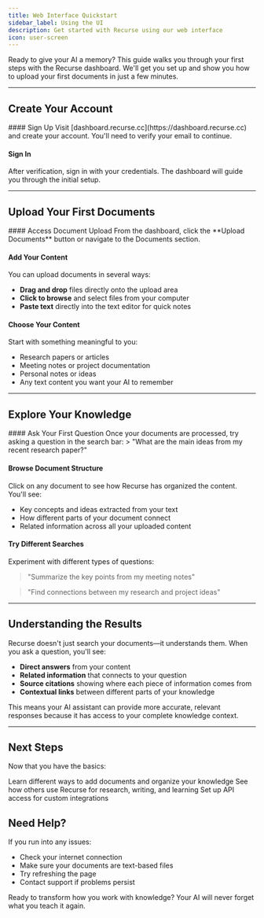```yaml
---
title: Web Interface Quickstart
sidebar_label: Using the UI
description: Get started with Recurse using our web interface
icon: user-screen
---
```


Ready to give your AI a memory? This guide walks you through your first steps with the Recurse dashboard. We'll get you set up and show you how to upload your first documents in just a few minutes.

---

## Create Your Account

<div className='fd-steps [&_h4]:fd-step'>
#### Sign Up
Visit [dashboard.recurse.cc](https://dashboard.recurse.cc) and create your account. You'll need to verify your email to continue.

#### Sign In
After verification, sign in with your credentials. The dashboard will guide you through the initial setup.
</div>

---

## Upload Your First Documents

<div className='fd-steps [&_h4]:fd-step'>
#### Access Document Upload
From the dashboard, click the **Upload Documents** button or navigate to the Documents section.

#### Add Your Content
You can upload documents in several ways:
- **Drag and drop** files directly onto the upload area
- **Click to browse** and select files from your computer
- **Paste text** directly into the text editor for quick notes

#### Choose Your Content
Start with something meaningful to you:
- Research papers or articles
- Meeting notes or project documentation
- Personal notes or ideas
- Any text content you want your AI to remember
</div>

---

## Explore Your Knowledge

<div className='fd-steps [&_h4]:fd-step'>
#### Ask Your First Question
Once your documents are processed, try asking a question in the search bar:
> "What are the main ideas from my recent research paper?"

#### Browse Document Structure
Click on any document to see how Recurse has organized the content. You'll see:
- Key concepts and ideas extracted from your text
- How different parts of your document connect
- Related information across all your uploaded content

#### Try Different Searches
Experiment with different types of questions:
> "Summarize the key points from my meeting notes"

> "Find connections between my research and project ideas"
</div>

---

## Understanding the Results

Recurse doesn't just search your documents—it understands them. When you ask a question, you'll see:

- **Direct answers** from your content
- **Related information** that connects to your question
- **Source citations** showing where each piece of information comes from
- **Contextual links** between different parts of your knowledge

This means your AI assistant can provide more accurate, relevant responses because it has access to your complete knowledge context.

---

## Next Steps

Now that you have the basics:

<Cards>
  <Card href="/docs/guide/Adding%20Content/setup" title="Add More Content">
    Learn different ways to add documents and organize your knowledge
  </Card>
  <Card href="/docs/guide/Applications/use-cases" title="Explore Use Cases">
    See how others use Recurse for research, writing, and learning
  </Card>
  <Card href="/docs/quickstart/api" title="Developer Setup">
    Set up API access for custom integrations
  </Card>
</Cards>

## Need Help?

If you run into any issues:
- Check your internet connection
- Make sure your documents are text-based files
- Try refreshing the page
- Contact support if problems persist

Ready to transform how you work with knowledge? Your AI will never forget what you teach it again.
